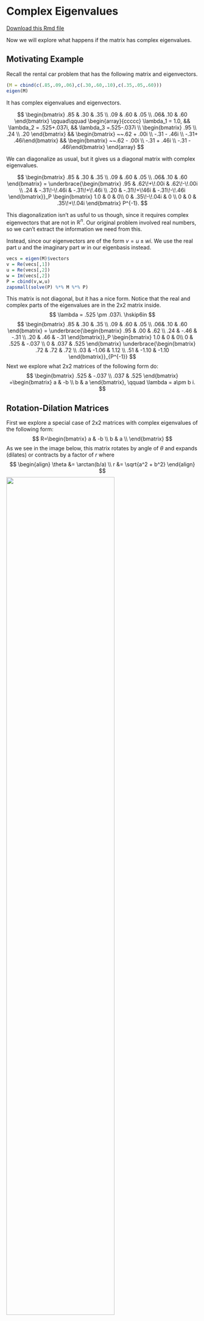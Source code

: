 

# Complex Eigenvalues

[Download this Rmd file](https://github.com/Tom-Halverson/math236_s21/blob/main/08-complex-eigenvalues.Rmd)

Now we will explore what happens if the matrix has complex eigenvalues.

## Motivating Example

Recall the rental car problem that has the following matrix and eigenvectors.

```r
(M = cbind(c(.85,.09,.06),c(.30,.60,.10),c(.35,.05,.60)))
eigen(M)
```
It has complex eigenvalues and eigenvectors. 

$$
\begin{bmatrix} .85 & .30 & .35 \\ .09 & .60 & .05 \\ .06& .10 & .60 \end{bmatrix}
\qquad\qquad
\begin{array}{ccccc}
\lambda_1 = 1.0, && \lambda_2 = .525+.037i, && \lambda_3 =.525-.037i \\
\begin{bmatrix} .95 \\ .24 \\ .20 \end{bmatrix} &&
\begin{bmatrix} ~~.62 + .00i \\ -.31 - .46i \\ -.31+ .46i\end{bmatrix} &&
\begin{bmatrix} ~~.62 - .00i \\ -.31 + .46i \\ -.31 - .46i\end{bmatrix}
\end{array}
$$

We can diagonalize as usual, but it gives us a diagonal matrix with complex eigenvalues. 

$$
\begin{bmatrix} .85 & .30 & .35 \\ .09 & .60 & .05 \\ .06& .10 & .60 \end{bmatrix}
= 
\underbrace{\begin{bmatrix} .95 & .62\!+\!.00i & .62\!-\!.00i \\ .24 & -.31\!-\!.46i & -.31\!+\!.46i \\ .20 & -.31\!+\!46i & -.31\!-\!.46i \end{bmatrix}}_P
\begin{bmatrix} 1.0 & 0 & 0\\ 0 & .35\!-\!.04i & 0 \\ 0 & 0 & .35\!+\!.04i \end{bmatrix} P^{-1}.
$$

This diagonalization isn't as usful to us though, since it requires complex eigenvectors that are not in $\mathbb{R}^n$. Our original problem involved real numbers, so we can't extract the information we need from this.


Instead, since our eigenvectors are of the form $v = u \pm w i$. We use the real part $u$ and the imaginary part $w$ in our eigenbasis instead. 

```r
vecs = eigen(M)$vectors
v = Re(vecs[,1])
u = Re(vecs[,2])
w = Im(vecs[,2])
P = cbind(v,w,u)
zapsmall(solve(P) %*% M %*% P)
```

This matrix is not diagonal, but it has a nice form. Notice that the real and complex parts of the eigenvalues are in the 2x2 matrix inside.
$$
\lambda  = .525 \pm .037i. \hskip6in
$$
$$
\begin{bmatrix} .85 & .30 & .35 \\ .09 & .60 & .05 \\ .06& .10 & .60 \end{bmatrix}
= 
\underbrace{\begin{bmatrix} .95 & .00 & .62 \\ .24 & -.46 & -.31 \\
.20 & .46 & -.31 \end{bmatrix}}_P
\begin{bmatrix} 1.0 & 0 & 0\\ 0 & .525 & -.037 \\ 0 & .037 & .525 \end{bmatrix} \underbrace{\begin{bmatrix} .72 & .72 & .72 \\ .03 & -1.06 & 1.12 \\
.51 & -1.10 & -1.10 \end{bmatrix}}_{P^{-1}}
$$
Next we explore what 2x2 matrices of the following form do:
$$
\begin{bmatrix}  .525 & -.037 \\  .037 & .525 \end{bmatrix}
=\begin{bmatrix}  a & -b \\  b & a \end{bmatrix},
\qquad \lambda = a\pm b i.
$$

## Rotation-Dilation Matrices

First we explore a special case of 2x2 matrices with complex eigenvalues of the following form:
$$
R=\begin{bmatrix}
a & -b \\
b & a \\
\end{bmatrix}
$$
As we see in the image below, this matrix rotates by angle of $\theta$ and expands (dilates) or contracts by a factor of $r$ where
$$
\begin{align}
\theta &= \arctan(b/a) \\
r &= \sqrt{a^2 + b^2}
\end{align}
$$
![](images/rotation-dilation.png){width=75%}

Furthermore the eigenvalues of this matrix are the complex values
$$
\lambda_1 = a + b i \qquad \lambda_2 = a - b i
$$
where $i = \sqrt{-1}$. These eigenvalues are conjugate pairs and are often written as
$\lambda = a \pm b i$. They come from applying the quadratic formula to the characteristic polynomial and getting a negative discriminant under the square root. It is important to note that both **the angle of rotation $\theta$ and the dilation factor $r$ are contained in the eigenvalues.** The fact that these are the eigenvalues is derived in the video. We will illustrate it here in three examples.

### Example 1

Our first example has $a = .9$ and $b = .2$.
```r
(A = cbind(c(.9,.2),c(-.2,.9)))
```

We look at its eigenvectors and eigenvalues and see that $\lambda = .9 \pm .2 i$:
```r
eigen(A)
```
Notics that the eigenvectors also come in conjugate pairs, with a real and a complex part. This always happens.
$$
\vec{\mathsf{v}} = 
\begin{bmatrix}0.707 \\ 0.000 \end{bmatrix} \pm 
\begin{bmatrix} 0.000 \\ .707 \end{bmatrix}  i
$$
Now, let's find the **angle of rotation**. We will use the `Arg` command which finds the angle (in radians) of a complex number. We also convert it to degrees here. 

```r
vals = eigen(A)$values
v1 = vals[1]
Arg(v1)  # gives the argument, or angle, of a complex number (in radians)
Arg(v1) / (2*pi) * 360 # convert to degrees
```

For good measure, we can compare with using the `arctan` function.

```r
atan(.2/.9)  
```

Next we find the **dilation/contraction factor**. We can do so using the `Mod` command, which finds the "modulus" or absolute value or length of a complex number.

```r
Mod(v1) # gives the length of a complex number
```

And, again for good measure, we compare with using the Pythagorean theorem:
```r
sqrt(.9^2 + .2^2)  
```

Now, we observe the trajectory of a single point $(0,1)^T$ under this matrix. In this picture you can see that it is contracting and rotating by 12.5 degrees. Note that 360/12.5 is about 29, and it takes 29 applications to go once around the circle. You can count them in the plot below. Furthermore, $(0.9219544)^29 =0.095$ and after 29 applications the vector is about 1/10 of its original length.

```r

N = 50
start = c(1,0)
X = matrix(0,nrow=2,ncol=N)
X[,1] = start
for (i in 2:N) {X[,i] = A %*% X[,i-1]}

plot(X[1,],X[2,],col='blue',xlim=c(-1,1),ylim=c(-1,1),xlab='x',ylab='y',pch=20,cex=1)
points(start[1],start[2],col="red")
grid(nx=10,ny=10)
```
We can also view this by looking at a plot of the x and y coordinates over time as the point (x,y) circles around in the xy-plane. Key point: complex eigenvalues lead to oscillating values of the individual coordinates

```r
t = seq(1,N)
plot(t,X[1,],type='l',col='blue',ylim=c(-1,1),ylab="x and y coordinates",xlab="t (time) ")
lines(t,X[2,],col='darkorange')
legend(15, 0.8, legend=c("x", "y"), col=c("blue", "darkorange"), lty=1)
```


```r
get_traj <- function(mat, x0, num) {
  traj = cbind(x0) 
  num
  for (i in 1:num) {
    traj = cbind(traj, mat %*% traj[,dim(traj)[2]])
    traj
  }
  return(traj)
}

plot_traj <- function(mat, x0, num) {
  traj = get_traj(mat,x0,num)
  points(traj[1,],traj[2,], pch=20, col=rainbow(length(traj)))
}

trajectory_plot <- function(mat, t=20, datamax=5, plotmax=10, numpoints=10, showEigenspaces=TRUE) {
  # initialize plot
  par(pty = "s")
  plot(c(0),c(0),type="n",
       xlim=c(-plotmax,plotmax),ylim=c(-plotmax,plotmax),
       xlab='x', ylab='y')
  abline(h=-plotmax:plotmax, v=-plotmax:plotmax, col="gray")
  mygrid <- expand.grid(x=seq(from = -datamax, by = 2*datamax/numpoints, l = numpoints+1),
                      y=seq(from =  -datamax, by = 2*datamax/numpoints, l = numpoints+1))
  for (t in 1:dim(mygrid)[1]) {
    plot_traj(A,c(mygrid[t,1],mygrid[t,2]),t)
  }
  if (showEigenspaces) {
    eigen = eigen(A)
    #mylabel = cat('lambda=', eigen$values[1], 'and lambda=', eigen$values[2])
    #title(xlab=mylabel)
    v1 = zapsmall(eigen$vectors[,1])
    v2 = zapsmall(eigen$vectors[,2])
    if (! class(v1[1]) == "complex") {
      if (v1[1] == 0) {
        abline(v=0)
      } else {
        abline(a=0,b=v1[2]/v1[1], col="blue")
      } 
      
      if (v2[1] == 0) {
        abline(v=0)
      } else {
        abline(a=0,b=v2[2]/v2[1], col="blue")
      }   
    }
    
  }
}
```

We can also use `trajectory_plot` from [Dynamical Systems in 2D] to watch what happens to a whole grid of points under this transformation. It is beautiful!

```r
trajectory_plot(A, t=30, datamax=5, plotmax=5, numpoints=10)
```


### Example 2

Here is a second example of a rotation-dilation matrix, this time with $a = .96$ and $b = .28$.

```r
(A = cbind(c(.96,.28),c(-.28,.96)))
eigen(A)
```

We check the angle of rotation and the dilation factor

```r
vals = eigen(A)$values
v1 = vals[1]
Arg(v1)  # gives the argument, or angle, of a complex number (in radians)
Arg(v1) / (2*pi) * 360 # convert to degrees
Mod(v1)  # gives the length of a complex number
```
Notice that the dilation factor is 1, which is seen in the following plots. Here are 21 iterations:

```r
# plot
N = 21
start = c(1,0)
X = matrix(0,nrow=2,ncol=N)
X[,1] = start
for (i in 2:N) {X[,i] = A %*% X[,i-1]}

plot(X[1,],X[2,],col='blue',xlim=c(-1,1),ylim=c(-1,1),xlab='x',ylab='y',pch=20,cex=1)
points(start[1],start[2],col="red")
grid(nx=10,ny=10)
```

And here are 200 iterations
```r
# plot
N = 200
start = c(1,0)
X = matrix(0,nrow=2,ncol=N)
X[,1] = start
for (i in 2:N) {X[,i] = A %*% X[,i-1]}

plot(X[1,],X[2,],col='blue',xlim=c(-1,1),ylim=c(-1,1),xlab='x',ylab='y',pch=20,cex=1)
points(start[1],start[2],col="red")
grid(nx=10,ny=10)
```

And a trajectory plot:
```r
trajectory_plot(A, t=30, datamax=5, plotmax=5, numpoints=10)
```

### Example 3

A third and final example.

```r
(A = cbind(c(.99,.16),c(-.16,.99)))
eigen(A)
vals = eigen(A)$values
v1 = vals[1]
Arg(v1) / (2*pi) * 360 # convert to degrees
Mod(v1)  # gives the length of a complex number
```

We see that the dilation factor is $r = 1.0028$ and the angle of rotation is $9.18$ degrees. Here are 100 iterations.


```r
# plot
N = 100
start = c(1,0)
X = matrix(0,nrow=2,ncol=N)
X[,1] = start
for (i in 2:N) {X[,i] = A %*% X[,i-1]}

plot(X[1,],X[2,],col='blue',xlim=c(-2,2),ylim=c(-2,2),xlab='x',ylab='y',pch=20,cex=1)
points(start[1],start[2],col="red")
grid(nx=10,ny=10)
```

And a trajectory plot:
```r
trajectory_plot(A, t=100, datamax=5, plotmax=5, numpoints=10)
```


## General 2x2 Matrices with Complex Eigenvalues

Now suppose we have a 2x2 matrix with complex eigenvalues $\lambda = a \pm b i$ and complex eigenvectors $\mathsf{v} = \mathsf{u } \pm \mathsf{w} i$ that is not in rotation-dilation form. Here is an example:
$$
A = \begin{bmatrix} 1.19 & -0.38 \\ 0.29 & 0.78 \end{bmatrix}
$$
It has eigenvalues and eigenvectors
$$
\lambda = 0.985 \pm 0.261 i \qquad \mathsf{v} = 
\begin{bmatrix} 0.753 \\ 0.406 \end{bmatrix} \pm 
\begin{bmatrix} 0.000 \\ -0.517 \end{bmatrix} i
$$
as seen here:

```r
(A = cbind(c(1.19,0.29),c(-.38,.78)))
eigen(A)
```

The angle of rotation and factor of dilation are $\theta = 14.8$ degrees and $r = 1.019$ as we see from these computations:
```r
vals = eigen(A)$values
v1 = vals[1]
Arg(v1) / (2*pi) * 360 # convert to degrees
Mod(v1)  # gives the length of a complex number
```

A trajectory plot shows us that it is still rotating by 14.8 degrees and dilating by 1.019, but it is taking more of an elliptical pattern.
```r
A = cbind(c(1.19,0.29),c(-.38,.78))
vecs = eigen(A)$vectors
u = Re(vecs[,1])
w = Im(vecs[,1])
N = 50
start = c(1,0)
X = matrix(0,nrow=2,ncol=N)
X[,1] = start
for (i in 2:N) {X[,i] = A %*% X[,i-1]}

plot(X[1,],X[2,],col='blue',xlim=c(-3,3),ylim=c(-3,3),xlab='x',ylab='y',pch=20,cex=1)
points(start[1],start[2],col="red")
lines(c(10*u[1],-10*u[1]),c(10*u[2],-10*u[2]),col="purple")
lines(c(10*w[1],-10*w[1]),c(10*w[2],-10*w[2]),col="purple")
grid(nx=10,ny=10)
```

We can also view this by looking at a plot of the x and y coordinates over time as the point (x,y) circles around in the xy-plane. Key point: complex eigenvalues lead to oscillating values of the individual coordinates

```r
t = seq(1,N)
plot(t,X[1,],type='l',col='blue',ylim=c(-3,3),ylab="x and y coordinates",xlab="t (time) ")
lines(t,X[2,],col='darkorange')
legend(12, 2.5, legend=c("x", "y"), col=c("blue", "darkorange"), lty=1)
```

To see precisely what happens, we change to basis $\{\mathsf{w}, \mathsf{u}\}$ where $\mathsf{w}$ and $\mathsf{u}$ are the imaginary and real parts of the eigenvector $\mathsf{v} =\mathsf{u}  +  \mathsf{w} i$. In this case the eigenvalues and eigenvectors are
$$
\lambda = 0.985 \pm 0.261 i \qquad \mathsf{v} = 
\begin{bmatrix} 0.753 \\ 0.406 \end{bmatrix} \pm 
\begin{bmatrix} 0.000 \\ -0.517 \end{bmatrix} i
$$
So if we make the change of basis matrix $P = [\mathsf{u},\mathsf{w}]$
$$
P = \begin{bmatrix}
0.000 &  0.753 \\
-0.517 & 0.406 \end{bmatrix}
$$
then we can factor $A$ as
$$
A = \begin{bmatrix} 1.19 & -0.38 \\ 0.29 & 0.78 \end{bmatrix} = 
\underbrace{\begin{bmatrix}0.000 &  0.753 \\-0.517 & 0.406 \end{bmatrix}}_P
\underbrace{\begin{bmatrix} 0.985 & - 0.261 \\ 0.261 & 0.985 \end{bmatrix}}_R
\underbrace{\begin{bmatrix}0.000 &  0.753 \\-0.517 & 0.406 \end{bmatrix}^{-1}}_{P^{-1}}
$$
We have not diagonalized $A$. Rather we have **rotation-dilationalized** (made up term) the matrix $A$. At is *core* $A$ is a rotation-dilation matrix whose angle and dilation factor come from the eigenvalue. The matrix $P$ is a change of basis matrix. It is rotating and dilating in this new coordinate system, which are the vectors in the plot above.

If we multiply the other way, we get
$$
P^{-1} A P = \begin{bmatrix} 0.985 & - 0.261 \\ 0.261 & 0.985 \end{bmatrix} = R
$$
Which we can see using R
```r
vecs = eigen(A)$vectors
P = cbind(Im(vecs[,1]),Re(vecs[,2]))
P
solve(P) %*% A %*% P
```

## Examples from class

### 

```r
(A = cbind(c(.9,.2),c(-.2,.9)))
(vals=eigen(A)$values)
Mod(vals)
Arg(vals)/(2*pi)*360
```
```r
vecs = eigen(A)$vectors
u = Re(vecs[,1])
w = Im(vecs[,1])
N = 50
start = c(1,0)
X = matrix(0,nrow=2,ncol=N)
X[,1] = start
for (i in 2:N) {X[,i] = A %*% X[,i-1]}

plot(X[1,],X[2,],col='blue',xlim=c(-1,1),ylim=c(-1,1),xlab='x',ylab='y',pch=20,cex=1)
points(start[1],start[2],col="red")
lines(c(10*u[1],-10*u[1]),c(10*u[2],-10*u[2]),col="purple")
lines(c(10*w[1],-10*w[1]),c(10*w[2],-10*w[2]),col="purple")
grid(nx=10,ny=10)
```

### 

```r
(A = cbind(c(1.19,.29),c(-.38,.78)))
(vals=eigen(A)$values)
Mod(vals)
Arg(vals)/(2*pi)*360
```
```r
vecs = eigen(A)$vectors
u = Re(vecs[,1])
w = Im(vecs[,1])
N = 50
start = c(1,0)
X = matrix(0,nrow=2,ncol=N)
X[,1] = start
for (i in 2:N) {X[,i] = A %*% X[,i-1]}

plot(X[1,],X[2,],col='blue',xlim=c(-3,3),ylim=c(-3,3),xlab='x',ylab='y',pch=20,cex=1)
points(start[1],start[2],col="red")
lines(c(10*u[1],-10*u[1]),c(10*u[2],-10*u[2]),col="purple")
lines(c(10*w[1],-10*w[1]),c(10*w[2],-10*w[2]),col="purple")
grid(nx=10,ny=10)
```

## The checkpoint question

```r
(A = cbind(c(1,1),c(-1,2)))
eigen(A)
vals=eigen(A)$values
Mod(vals)
Arg(vals)/(2*pi)*360
```
```r
vecs = eigen(A)$vectors
u = Re(vecs[,1])
w = Im(vecs[,1])
N = 50
start = c(1,0)
X = matrix(0,nrow=2,ncol=N)
X[,1] = start
for (i in 2:N) {X[,i] = A %*% X[,i-1]}

plot(X[1,],X[2,],col='blue',xlim=c(-30,30),ylim=c(-30,30),xlab='x',ylab='y',pch=20,cex=1)
points(start[1],start[2],col="red")
lines(c(100*u[1],-100*u[1]),c(100*u[2],-100*u[2]),col="purple")
lines(c(100*w[1],-100*w[1]),c(100*w[2],-100*w[2]),col="purple")
grid(nx=10,ny=10)
```

<!-- ## A 3D example -->

<!-- Here is the Northern Spotted Owl matrices from the [Eigenvalues] examples. We saw that it has one real and two complex eigenvalues: -->

<!-- ```{r} -->
<!-- A = cbind(c(0,0.18,0),c(0,0,.71),c(0.33,0,0.94)) -->
<!-- eigen(A) -->
<!-- ``` -->

<!-- The eigenvalues are always listed in descending order by magnitude as we see here when we compute their modulus and arguments -->
<!-- ```{r} -->
<!-- Mod(eigen(A)$values) -->
<!-- Arg(eigen(A)$values)/(2 *pi)*360 -->
<!-- ``` -->



<!-- We can diagonalize this over the complex numbers.  -->
<!-- ```{r} -->
<!-- P = eigen(A)$vectors -->
<!-- zapsmall(solve(P) %*% A %*% P) -->
<!-- ``` -->
<!-- It has complex eigenvalues on the diagonal and requires using the complex vectors in our basis. Often, this is not what we want to do if our matrix has real entries and comes from a real-valued problem.  -->

<!-- Instead, let's rotation-dilationalize this matrix. The block diagonalization consists of a 1x1 block of the real eigenvalue and a 2x2 block of the rotation-dilation part of the complex eigenvalues. -->

<!-- ```{r} -->
<!-- vecs = eigen(A)$vectors -->
<!-- P = Re(cbind(vecs[,1],Im(vecs[,2]),Re(vecs[,2]))) -->
<!-- P -->
<!-- zapsmall(solve(P) %*% A %*% P) -->
<!-- ``` -->
<!-- In 3 dimensions, there the geometry is as follows: -->
<!-- * there is one basis vector, corresponding to the real eigenvalue $\lambda = 0.985$ -->
<!-- * there is a plane in which the system rotates by $\theta = 96$ degrees and contracts by $r = 0.207$. -->
<!-- * thus, the complex part dies off pretty quickly ($r = 0.207$), and it converges to the dominant real eigenvector, which is also dying off but more slowly ($r = 0.983$) -->

<!-- We can see this in the traectory plot below. The oscillating part at the beginning comes from the complex eigenvalues as they quickly die off and the system converges to the dominant real eigenvector. -->

<!-- ```{r,echo=FALSE,fig.width=7, fig.height=7} -->
<!-- A = cbind(c(0,0.18,0),c(0,0,.71),c(0.33,0,0.94)) # the population dynamics matrix -->
<!-- x0 = c(70,600,8) # the inital value -->
<!-- N = 15  # iterate N=100 times -->
<!-- X = matrix(0,nrow=nrow(A),ncol=N+1) # initialize an all 0 matrix to store values in -->
<!-- X[,1] = x0 # the first column is the initial population -->
<!-- for (i in 2:(N+1)) {  # loopn from 2 to N+1 -->
<!--   X[,i] = A %*% X[,i-1] # Apply A to column i-1 and put the value in column i -->
<!-- } -->
<!-- tot = X[1,] + X[2,] + X[3,] -->
<!-- t = seq(1,N+1) -->
<!-- plot(t,X[1,],type='l',col='blue',ylim=c(0,800),ylab="population",xlab="year",main="Spotted Owl Population") -->
<!-- points(t,X[1,],col='blue',pch=20,cex=.8) -->
<!-- lines(t,X[2,],col='orange') -->
<!-- points(t,X[2,],col='orange',pch=20,cex=.8) -->
<!-- lines(t,X[3,],col='red') -->
<!-- points(t,X[3,],col='red',pch=20,cex=.8) -->
<!-- points(t,tot,col='black',pch=20,cex=.8) -->
<!-- lines(t,tot,col='black') -->
<!-- legend(8,750, legend=c("juvenile", "subadults", "adults","total"), col=c('blue','orange','red','black'), lty=1) -->
<!-- ``` -->